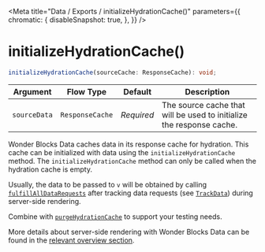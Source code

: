 
<Meta
    title="Data / Exports / initializeHydrationCache()"
    parameters={{
        chromatic: {
            disableSnapshot: true,
        },
    }}
/>

# initializeHydrationCache()

```ts
initializeHydrationCache(sourceCache: ResponseCache): void;
```

| Argument | Flow&nbsp;Type | Default | Description |
| --- | --- | --- | --- |
| `sourceData` | `ResponseCache` | _Required_ | The source cache that will be used to initialize the response cache. |

Wonder Blocks Data caches data in its response cache for hydration. This cache can be initialized with data using the `initializeHydrationCache` method.
The `initializeHydrationCache` method can only be called when the hydration cache is empty.

Usually, the data to be passed to `v` will be obtained by calling [`fulfillAllDataRequests`](/docs/data-exports-fulfillalldatarequests--page) after tracking data requests (see [`TrackData`](/docs/data-exports-trackdata--page)) during server-side rendering.

Combine with [`purgeHydrationCache`](/docs/data-exports-purgehydrationcache--page) to support your testing needs.

More details about server-side rendering with Wonder Blocks Data can be found in the [relevant overview section](/docs/data-server-side-rendering-and-hydration--page).
